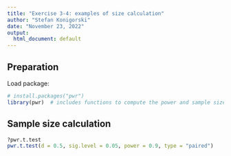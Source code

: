 ```yaml
---
title: "Exercise 3-4: examples of size calculation"
author: "Stefan Konigorski"
date: "November 23, 2022"
output:
  html_document: default
---
```


## Preparation

Load package:

```r
# install.packages("pwr")
library(pwr)  # includes functions to compute the power and sample size
```

## Sample size calculation

```r
?pwr.t.test
pwr.t.test(d = 0.5, sig.level = 0.05, power = 0.9, type = "paired")
```
